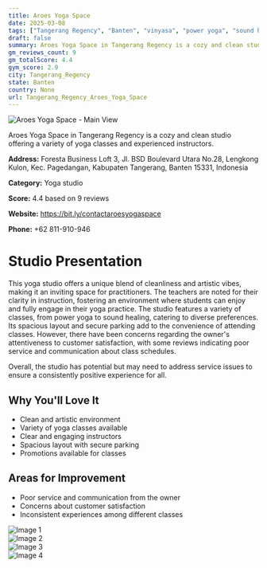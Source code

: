 ```yaml
---
title: Aroes Yoga Space
date: 2025-03-08
tags: ["Tangerang Regency", "Banten", "vinyasa", "power yoga", "sound healing", "cozy", "clean", "Tangerang Regency"]  
draft: false
summary: Aroes Yoga Space in Tangerang Regency is a cozy and clean studio offering a variety of yoga classes and experienced instructors.
gm_reviews_count: 9
gm_totalScore: 4.4
gym_score: 2.9
city: Tangerang_Regency
state: Banten
country: None
url: Tangerang_Regency_Aroes_Yoga_Space
---
```


<div className="aspect-[16/9] relative my-8">
  <img 
    src="https://lh3.googleusercontent.com/p/AF1QipPqsPjyA4piNyOEE7Ge680UUfoUnVCINeihgeTK=w1920-h1080-k-no"
    alt="Aroes Yoga Space - Main View"
    className="object-cover absolute inset-0 w-full h-full rounded-lg"
  />
</div>

Aroes Yoga Space in Tangerang Regency is a cozy and clean studio offering a variety of yoga classes and experienced instructors.

**Address:** Foresta Business Loft 3, Jl. BSD Boulevard Utara No.28, Lengkong Kulon, Kec. Pagedangan, Kabupaten Tangerang, Banten 15331, Indonesia

**Category:** Yoga studio

**Score:** 4.4 based on 9 reviews

**Website:** https://bit.ly/contactaroesyogaspace

**Phone:** +62 811-910-946

# Studio Presentation

This yoga studio offers a unique blend of cleanliness and artistic vibes, making it an inviting space for practitioners. The teachers are noted for their clarity in instruction, fostering an environment where students can enjoy and fully engage in their yoga practice. The studio features a variety of classes, from power yoga to sound healing, catering to diverse preferences. Its spacious layout and secure parking add to the convenience of attending classes. However, there have been concerns regarding the owner's attentiveness to customer satisfaction, with some reviews indicating poor service and communication about class schedules.

Overall, the studio has potential but may need to address service issues to ensure a consistently positive experience for all.

## Why You'll Love It

- Clean and artistic environment
- Variety of yoga classes available
- Clear and engaging instructors
- Spacious layout with secure parking
- Promotions available for classes

## Areas for Improvement

- Poor service and communication from the owner
- Concerns about customer satisfaction
- Inconsistent experiences among different classes

<div className="grid grid-cols-1 xl:grid-cols-2 gap-4 my-8">
<div className="aspect-[4/3] relative"><img src="https://lh3.googleusercontent.com/p/AF1QipOhSbWhpudFhq0vG5b37v_XQmytYNom3A4z58Nb=w1920-h1080-k-no" alt="Image 1" className="object-cover absolute inset-0 w-full h-full rounded-lg" /></div>
<div className="aspect-[4/3] relative"><img src="https://lh5.googleusercontent.com/p/AF1QipN1Tpxiw1B7uvco16U2o4Hty2JM3G08wMB214mX=w1920-h1080-k-no" alt="Image 2" className="object-cover absolute inset-0 w-full h-full rounded-lg" /></div>
<div className="aspect-[4/3] relative"><img src="https://lh3.googleusercontent.com/p/AF1QipM5k9nT5BuwU6vdiReSDgz3QOQk0T7Bez4qNSQ_=w1920-h1080-k-no" alt="Image 3" className="object-cover absolute inset-0 w-full h-full rounded-lg" /></div>
<div className="aspect-[4/3] relative"><img src="https://lh5.googleusercontent.com/p/AF1QipNJBMpvpKVvopKBK1dga4OdJIlE04hWHL_Odyf8=w1920-h1080-k-no" alt="Image 4" className="object-cover absolute inset-0 w-full h-full rounded-lg" /></div>
</div>